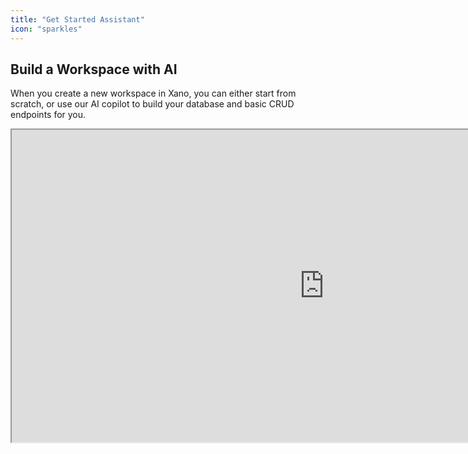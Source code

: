 ```yaml
---
title: "Get Started Assistant"
icon: "sparkles"
---
```


## Build a Workspace with AI

When you create a new workspace in Xano, you can either start from scratch, or use our AI copilot to build your database and basic CRUD endpoints for you.

<Frame>
<iframe width="1000" height="500" src="https://demo.arcade.software/36xxGIbrMSwHkY34akVS?embed" title="https://demo.arcade.software/36xxGIbrMSwHkY34akVS?embed" allowFullScreen allow="clipboard-write" class="contentkit-webframe" />
</Frame>

<Steps>
<Step title="During setup, make sure to choose Create With AI">

<Frame caption="">
  <img src="/images/f172571a-image.jpeg" />
</Frame>

</Step>
<Step title="Provide the AI with its first instructions.">

There are a few different ways you can work with the AI generator.

* **Start with a template**

  * Choose from any of the starter templates, and converse with the AI to make it your own.

* **Tell it about what you want to build.**

  * Start a conversation with the AI generator and let it know what your goals are. It can recommend database design strategies to you, and implement them for you right away.

* **Tell it exactly the database structure you have in mind**

  * This is especially useful if you are already familiar with app development, or maybe you've done the design outside of Xano already — just tell the AI what tables you want in plain language, and it will do the heavy lifting for you.

</Step>
</Steps>